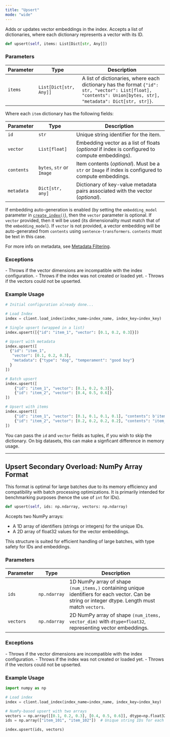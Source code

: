 ```yaml
---
title: "Upsert"
mode: "wide"
---
```


Adds or updates vector embeddings in the index. Accepts a list of dictionaries, where each dictionary represents a vector with its ID.

```python
def upsert(self, items: List[Dict[str, Any]])
```

### Parameters

| Parameter | Type | Description |
|-----------|-----------------------------------|-----------------------------------------------------------------------------------------------|
| `items` | `List[Dict[str, Any]]` | A list of dictionaries, where each dictionary has the format `{"id": str, "vector": List[float], "contents": Union[bytes, str], "metadata": Dict[str, str]}`. |

Where each `item` dictionary has the following fields:

| Parameter | Type | Description |
|-----------|-----------------------------------|-----------------------------------------------------------------------------------------------|
| `id` | `str` | Unique string identifier for the item. |
| `vector` | `List[float]` | Embedding vector as a list of floats (_optional_ if index is configured to compute embeddings). |
| `contents` | `bytes`, `str` or `Image` | Item contents (_optional_). Must be a `str` or `Image` if index is configured to compute embeddings. |
| `metadata` | `Dict[str, any]` | Dictionary of key-value metadata pairs associated with the vector (_optional_). |

<Note>If embedding auto-generation is enabled (by setting the `embedding_model` parameter in [`create_index()`](../client/create-index)), then the `vector` parameter is optional.
If `vector` provided, then it will be used (its dimensionality must match that of the `embedding_model`).
If `vector` is not provided, a vector embedding will be auto-generated from `contents` using `sentence-transformers`. `contents` must be text in this case.</Note>

<Tip>For more info on metadata, see [Metadata Filtering](../../guides/data-operations/metadata-filtering).</Tip>

### Exceptions

<AccordionGroup>
    <Accordion title="ValueError">
        - Throws if the vector dimensions are incompatible with the index configuration.
        - Throws if the index was not created or loaded yet.
    </Accordion>
    <Accordion title="RuntimeError">
        - Throws if the vectors could not be upserted.
    </Accordion>
</AccordionGroup>

### Example Usage

```python
# Initial configuration already done...

# Load Index
index = client.load_index(index_name=index_name, index_key=index_key)

# Single upsert (wrapped in a list)
index.upsert([{"id": "item_1", "vector": [0.1, 0.2, 0.3]}])

# Upsert with metadata
index.upsert([
  {"id": "item_1",
   "vector": [0.1, 0.2, 0.3],
   "metadata": {"type": "dog", "temperament": "good boy"}
  }
])

# Batch upsert
index.upsert([
    {"id": "item_1", "vector": [0.1, 0.2, 0.3]},
    {"id": "item_2", "vector": [0.4, 0.5, 0.6]}
])

# Upsert with items
index.upsert([
    {"id": "item_1", "vector": [0.1, 0.1, 0.1, 0.1], "contents": b'item_contents_here...'}, # Bytes
    {"id": "item_2", "vector": [0.2, 0.2, 0.2, 0.2], "contents": "item_contents_here..."} # Text
])
```

<Tip>You can pass the `id` and `vector` fields as tuples, if you wish to skip the dictionary. On big datasets, this can make a signficant difference in memory usage.</Tip>

---

## Upsert Secondary Overload: NumPy Array Format

<Tip>This format is optimal for large batches due to its memory efficiency and compatibility with batch processing optimizations.
It is primarily intended for benchmarking purposes (hence the use of `int` for IDs).</Tip>

```python
def upsert(self, ids: np.ndarray, vectors: np.ndarray)
```

Accepts two NumPy arrays:

- A 1D array of identifiers (strings or integers) for the unique IDs.
- A 2D array of float32 values for the vector embeddings.

This structure is suited for efficient handling of large batches, with type safety for IDs and embeddings.

### Parameters

| Parameter | Type | Description |
|------------|-----------------|--------------------------------------------------------------------------------------------------|
| `ids` | `np.ndarray` | 1D NumPy array of shape `(num_items,)` containing unique identifiers for each vector. Can be string or integer dtype. Length must match `vectors`. |
| `vectors` | `np.ndarray` | 2D NumPy array of shape `(num_items, vector_dim)` with `dtype=float32`, representing vector embeddings. |

### Exceptions

<AccordionGroup>
    <Accordion title="ValueError">
        - Throws if the vector dimensions are incompatible with the index configuration.
        - Throws if the index was not created or loaded yet.
    </Accordion>
    <Accordion title="RuntimeError">
        - Throws if the vectors could not be upserted.
    </Accordion>
</AccordionGroup>

### Example Usage

```python
import numpy as np

# Load index
index = client.load_index(index_name=index_name, index_key=index_key)

# NumPy-based upsert with two arrays
vectors = np.array([[0.1, 0.2, 0.3], [0.4, 0.5, 0.6]], dtype=np.float32)  # 2 vectors of dimension 3
ids = np.array(["item_101", "item_102"])  # Unique string IDs for each vector

index.upsert(ids, vectors)
```